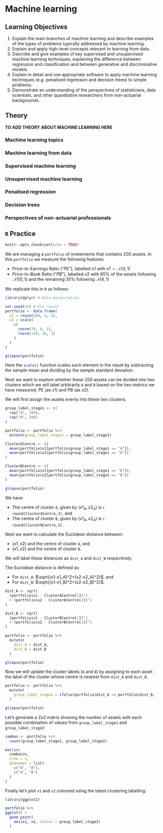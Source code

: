 # Machine learning

## Learning Objectives {#id-15-learning-objectives}

1. Explain the main branches of machine learning and describe examples of the types of problems typically addressed by machine learning.
2. Explain and apply high-level concepts relevant to learning from data.
3. Describe and give examples of key supervised and unsupervised machine learning techniques, explaining the difference between regression and classification and between generative and discriminative models.
4. Explain in detail and use appropriate software to apply machine learning techniques (e.g. penalised regression and decision trees) to simple problems.
5. Demonstrate an understanding of the perspectives of statisticians, data scientists, and other quantitative researchers from non-actuarial backgrounds.

## Theory {#id-15-theory}

**TO ADD THEORY ABOUT MACHINE LEARNING HERE**

### Machine learning topics

### Machine learning from data

### Supervised machine learning

### Unsupervised machine learning

### Penalised regression

### Decision trees

### Perspectives of non-actuarial professionals

## `R` Practice {#id-15-practice}

```r
knitr::opts_chunk$set(echo = TRUE)
```

We are managing a `portfolio` of investments that contains 200 assets. In this `portfolio` we measure the following features:

* Price-to-Earnings Ratio ("_PE_"), labelled $x1$ with $x1 \sim \mathcal{N}(3,\,1)$
* Price-to-Book Ratio ("_PB_"), labelled $x2$ with 65% of the assets following $\mathcal{N}(10,\,1)$ and the remaining 35% following $\mathcal{N}(4,\,1)$

We replicate this in `R` as follows:

```r
library(dplyr) # Data manipulation

set.seed(42) # Fix result
portfolio <- data.frame(
  x1 = rnorm(200, 3, 1),
  x2 = scale(
    c(
      rnorm(70, 4, 1),
      rnorm(130, 10, 1)
    )
  )
)

glimpse(portfolio)
```

Here the `scale()`{.R} function scales each element in the result by subtracting the sample mean and dividing by the sample standard deviation.

Next we want to explore whether these 200 assets can be divided into two clusters which we will label arbitrarily `A` and `B` based on the two metrics we have measured, PE (as $x1$) and PB (as $x2$).

We will first assign the assets evenly into these two clusters:

```r
group_label_stage1 <- c(
  rep("A", 100),
  rep("B", 100)
)

portfolio <- portfolio %>% 
  mutate(group_label_stage1 = group_label_stage1)

ClusterACentre <- c(
  mean(portfolio$x1[portfolio$group_label_stage1 == "A"]),
  mean(portfolio$x2[portfolio$group_label_stage1 == "A"])
)

ClusterBCentre <- c(
  mean(portfolio$x1[portfolio$group_label_stage1 == "B"]),
  mean(portfolio$x2[portfolio$group_label_stage1 == "B"])
)

glimpse(portfolio)
```

We have:

* The centre of cluster `A`, given by $(x1_A,\, x2_A)$ is `r round(ClusterACentre,3)`, and
* The centre of cluster `B`, given by $(x1_A,\, x2_A)$ is `r round(ClusterBCentre,3)`.

Next we want to calculate the Euclidean distance between:

* $(x1, x2)$ and the centre of cluster `A`, and
* $(x1, x2)$ and the centre of cluster `B`.

We will label these distances as `dist_A` and `dist_B` respectively.

The Euclidean distance is defined as:

* For `dist_A`: $\sqrt{(x1-x1_A)^2+(x2-x2_A)^2}$, and
* For `dist_B`: $\sqrt{(x1-x1_B)^2+(x2-x2_B)^2}$.

```r
dist_A <- sqrt(
  (portfolio$x1 - ClusterACentre[1])^2 
  + (portfolio$x2 - ClusterACentre[2])^2 
)

dist_B <- sqrt(
  (portfolio$x1 - ClusterBCentre[1])^2 
  + (portfolio$x2 - ClusterBCentre[2])^2 
)

portfolio <- portfolio %>% 
  mutate(
    dist_A = dist_A,
    dist_B = dist_B
  )

glimpse(portfolio)
```

Now we will update the cluster labels (`A` and `B`) by assigning to each asset the label of the cluster  whose centre is nearest from `dist_A` and `dist_B`.

```r
portfolio <- portfolio %>% 
  mutate(
    group_label_stage2 = ifelse(portfolio$dist_A <= portfolio$dist_B, "A", "B")
  )

glimpse(portfolio)
```

Let's generate a 2x2 matrix showing the number of assets with each possible combination of values from `group_label_stage1` and `group_label_stage2`:

```r
combos <- portfolio %>% 
  count(group_label_stage1, group_label_stage2)

matrix(
  combos$n,
  nrow = 2,
  dimnames = list(
    c("A", "B"),
    c("A", "B")
  )
)
```

Finally let's plot `x1` and `x2` coloured using the latest clustering labelling:

```r
library(ggplot2)

portfolio %>% 
ggplot() +
  geom_point(
    aes(x1, x2, colour = group_label_stage2)
  )
```
